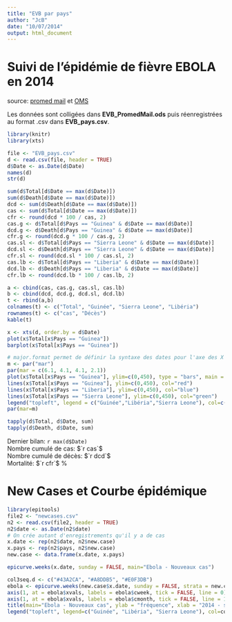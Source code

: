 ```yaml
---
title: "EVB par pays"
author: "JcB"
date: "10/07/2014"
output: html_document
---
```


Suivi de l'épidémie de fièvre EBOLA en 2014
===========================================

source: [promed mail](http://www.promedmail.org) et [OMS](http://who.int/csr/don/2014_07_15_ebola/en/)

Les données sont colligées dans __EVB_PromedMail.ods__ puis réenregistrées au format .csv dans __EVB_pays.csv__.

```r
library(knitr)
library(xts)

file <- "EVB_pays.csv"
d <- read.csv(file, header = TRUE)
d$Date <- as.Date(d$Date)
names(d)
str(d)
```

```r
sum(d$Total[d$Date == max(d$Date)])
sum(d$Death[d$Date == max(d$Date)])
dcd <- sum(d$Death[d$Date == max(d$Date)])
cas <- sum(d$Total[d$Date == max(d$Date)])
cfr <- round(dcd * 100 / cas, 2)
cas.g <- d$Total[d$Pays == "Guinea" & d$Date == max(d$Date)]
dcd.g <- d$Death[d$Pays == "Guinea" & d$Date == max(d$Date)]
cfr.g <- round(dcd.g * 100 / cas.g, 2)
cas.sl <- d$Total[d$Pays == "Sierra Leone" & d$Date == max(d$Date)]
dcd.sl <- d$Death[d$Pays == "Sierra Leone" & d$Date == max(d$Date)]
cfr.sl <- round(dcd.sl * 100 / cas.sl, 2)
cas.lb <- d$Total[d$Pays == "Liberia" & d$Date == max(d$Date)]
dcd.lb <- d$Death[d$Pays == "Liberia" & d$Date == max(d$Date)]
cfr.lb <- round(dcd.lb * 100 / cas.lb, 2)

a <- cbind(cas, cas.g, cas.sl, cas.lb)
b <- cbind(dcd, dcd.g, dcd.sl, dcd.lb)
t <- rbind(a,b)
colnames(t) <- c("Total", "Guinée", "Sierra Leone", "Libéria")
rownames(t) <- c("cas", "Décès")
kable(t)

x <- xts(d, order.by = d$Date)
plot(x$Total[x$Pays == "Guinea"])
barplot(x$Total[x$Pays == "Guinea"])

# major.format permet de définir la syntaxe des dates pour l'axe des X [source](https://stat.ethz.ch/pipermail/r-help/2011-July/285360.html)
m <- par("mar")
par(mar = c(6.1, 4.1, 4.1, 2.1))
plot(x$Total[x$Pays == "Guinea"], ylim=c(0,450), type = "bars", main = "Nombre cumulé de cas d'Ebola", ylab="nombre de cas", las = 2, cex.axis = 0.7, major.format="%d/%m/%Y")
lines(x$Total[x$Pays == "Guinea"], ylim=c(0,450), col="red")
lines(x$Total[x$Pays == "Liberia"], ylim=c(0,450), col="blue")
lines(x$Total[x$Pays == "Sierra Leone"], ylim=c(0,450), col="green")
legend("topleft", legend = c("Guinée","Libéria","Sierra Leone"), col=c("red","blue","green"), lty=1, lwd=2)
par(mar=m)

tapply(d$Total, d$Date, sum)
tapply(d$Death, d$Date, sum)

```
Dernier bilan: `r max(d$Date)`  
Nombre cumulé de cas: $`r cas`$  
Nombre cumulé de décès: $`r dcd`$  
Mortalité: $`r cfr`$ % 

New Cases et Courbe épidémique
==============================

```r
library(epitools)
file2 <- "newcases.csv"
n2 <- read.csv(file2, header = TRUE)
n2$date <- as.Date(n2$date)
# On crée autant d'enregistrements qu'il y a de cas
x.date <- rep(n2$date, n2$new.case)
x.pays <- rep(n2$pays, n2$new.case)
new.case <- data.frame(x.date, x.pays)

epicurve.weeks(x.date, sunday = FALSE, main="Ebola - Nouveaux cas")

col3seq.d <- c("#43A2CA", "#A8DDB5", "#E0F3DB")
ebola <- epicurve.weeks(new.case$x.date, sunday = FALSE, strata = new.case$x.pays, col = col3seq.d, axisnames = FALSE, sub="D'après les données de l'OMS")
axis(1, at = ebola$xvals, labels = ebola$cweek, tick = FALSE, line = 0)
axis(1, at = ebola$xvals, labels = ebola$cmonth, tick = FALSE, line = 1)
title(main="Ebola - Nouveaux cas", ylab = "fréquence", xlab = "2014 - semaines")
legend("topleft", legend=c("Guinée", "Libéria", "Sierra Leone"), col=col3seq.d, fill=col3seq.d, bty="n")
```


